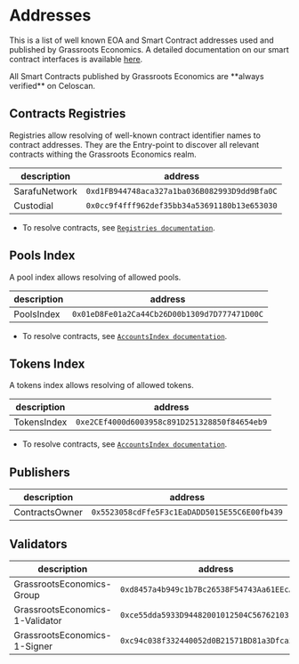 

# Addresses

This is a list of well known EOA and Smart Contract addresses used and published by Grassroots Economics. A detailed documentation on our smart contract interfaces is available [here](https://git.grassecon.net/cicnet/cic-contracts/).

<Callout type="info" emoji="ℹ️">
  All Smart Contracts published by Grassroots Economics are **always verified** on Celoscan.
</Callout>

## Contracts Registries

<Callout type="info" emoji="ℹ️">
  Registries allow resolving of well-known contract identifier names to contract addresses. They are the Entry-point to discover all relevant contracts withing the Grassroots Economics realm.
</Callout>

| description | address |
|---|---|
| SarafuNetwork | `0xd1FB944748aca327a1ba036B082993D9dd9Bfa0C` |
| Custodial | `0x0cc9f4fff962def35bb34a53691180b13e653030` |

* To resolve contracts, see [`Registries documentation`](https://git.grassecon.net/cicnet/cic-contracts/#registry).

## Pools Index

<Callout type="info" emoji="ℹ️">
  A pool index allows resolving of allowed pools.
</Callout>

| description | address |
|---|---|
| PoolsIndex | `0x01eD8Fe01a2Ca44Cb26D00b1309d7D777471D00C` |

* To resolve contracts, see [`AccountsIndex documentation`](https://git.grassecon.net/cicnet/cic-contracts/#accounts-index).

## Tokens Index

<Callout type="info" emoji="ℹ️">
  A tokens index allows resolving of allowed tokens.
</Callout>


| description | address |
|---|---|
| TokensIndex | `0xe2CEf4000d6003958c891D251328850f84654eb9` |

* To resolve contracts, see [`AccountsIndex documentation`](https://git.grassecon.net/cicnet/cic-contracts/#accounts-index).

## Publishers

| description | address |
|---|---|
| ContractsOwner | `0x5523058cdFfe5F3c1EaDADD5015E55C6E00fb439` |

## Validators

| description | address |
|---|---|
| GrassrootsEconomics-Group | `0xd8457a4b949c1b7Bc26538F54743Aa61EEcA38B6` |
| GrassrootsEconomics-1-Validator | `0xce55dda5933D94482001012504C56762103190a1` |
| GrassrootsEconomics-1-Signer | `0xc94c038f332440052d0B21571BD81a3Dfca5f5e7` |
